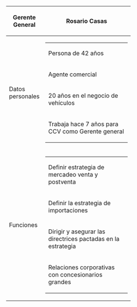 {| 
!width="50"|Gerente General
!width="225"|Rosario Casas
|-
| Datos personales 
|
{|
|Persona de 42 años
|-
|Agente comercial
|-
|20 años en el negocio de vehículos
|-
| Trabaja hace 7 años para CCV como Gerente general
|}

|-
| Funciones 
|
{|
|Definir estrategia de mercadeo venta y postventa
|-
|Definir la estrategia de importaciones
|-
|Dirigir y asegurar las directrices pactadas en la estrategia
|-
|Relaciones corporativas con concesionarios grandes
|}

|}